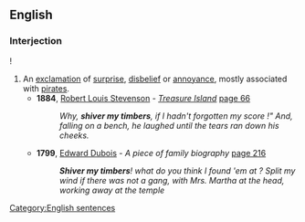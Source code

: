 ==English==
{{wikipedia}}
===Interjection===
{{en-interj|pos=[[shiver]] [[my]] [[timbers]]}}!

# An [[exclamation]] of [[surprise]], [[disbelief]] or [[annoyance]], mostly associated with [[pirate]]s.
#*'''1884''', [[w:Robert Louis Stevenson|Robert Louis Stevenson]] - ''[[w:Treasure Island|Treasure Island]]'' [http://books.google.co.uk/books?id=bAYGAAAAQAAJ&q=%22shiver+my+timbers%22+date:1800-1900&dq=%22shiver+my+timbers%22+date:1800-1900&lr=&as_brr=0&pgis=1 page 66]
#*:''Why, '''shiver my timbers''', if I hadn't forgotten my score !" And, falling on a bench, he laughed until the tears ran down his cheeks. ''
#*'''1799''', [[w:Edward Dubois|Edward Dubois]] - '' A piece of family biography '' [http://books.google.co.uk/books?id=v60BAAAAQAAJ&q=%22shiver+my+timbers%22+date:1600-1800&dq=%22shiver+my+timbers%22+date:1600-1800&lr=&as_brr=0&pgis=1 page 216]
#*:'''''Shiver my timbers'''! what do you think I found 'em at ? Split my wind if there was not a gang, with Mrs. Martha at the head, working away at the temple ''

[[Category:English sentences]]